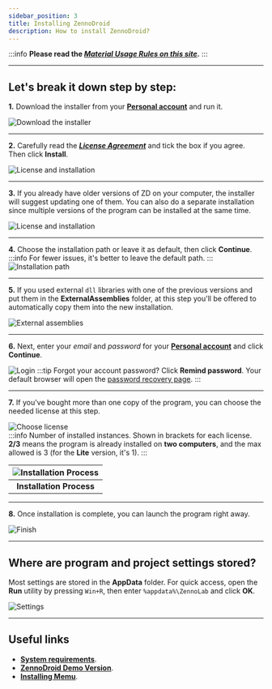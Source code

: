 ```yaml
---
sidebar_position: 3
title: Installing ZennoDroid
description: How to install ZennoDroid?
---  
```


:::info **Please read the [*Material Usage Rules on this site*](../Disclaimer).**
:::
_______________________________________________
## Let's break it down step by step:  
**1.** Download the installer from your [**Personal account**](https://account.zennolab.com/personal-area-main/my-products) and run it.

![Download the installer](./assets/ZD_Install/ZD_Install_pic1.png)  
_______________________________________________
**2.** Carefully read the [***License Agreement***](https://zennolab.com/ru/terms-of-service/) and tick the box if you agree. Then click **Install**.

![License and installation](./assets/ZD_Install/ZD_Install_pic2.png)  
_______________________________________________
**3.** If you already have older versions of ZD on your computer, the installer will suggest updating one of them. You can also do a separate installation since multiple versions of the program can be installed at the same time.

![License and installation](./assets/ZD_Install/ZD_Install_pic3.png)  
_______________________________________________
**4.** Choose the installation path or leave it as default, then click **Continue**.
:::info For fewer issues, it's better to leave the default path.
:::
![Installation path](./assets/ZD_Install/ZD_Install_pic4.png)  
_______________________________________________
**5.** If you used external `dll` libraries with one of the previous versions and put them in the **ExternalAssemblies** folder, at this step you'll be offered to automatically copy them into the new installation.

![External assemblies](./assets/ZD_Install/ZD_Install_pic5.png)  
_______________________________________________
**6.** Next, enter your *email* and *password* for your [**Personal account**](https://auth.zennolab.com/auth/realms/zennolab/account/password) and click **Continue**.

![Login](./assets/ZD_Install/ZD_Install_pic6.png)
:::tip Forgot your account password?
Click **Remind password**. Your default browser will open the [password recovery page](https://auth.zennolab.com/auth/realms/zennolab/login-actions/reset-credentials).
:::
_______________________________________________
**7.** If you've bought more than one copy of the program, you can choose the needed license at this step.

![Choose license](./assets/ZD_Install/ZD_Install_pic8.png)  
:::info Number of installed instances.
Shown in brackets for each license. **2/3** means the program is already installed on **two computers**, and the max allowed is 3 (for the **Lite** version, it's 1).
:::

| ![Installation Process](./assets/ZD_Install/ZD_Install_pic10.png)     | 
| :--------: | 
| **Installation Process**  |
_______________________________________________
**8.** Once installation is complete, you can launch the program right away.

![Finish](./assets/ZD_Install/ZD_Install_pic7.png)  
_______________________________________________
## Where are program and project settings stored?
Most settings are stored in the **AppData** folder. For quick access, open the **Run** utility by pressing `Win+R`, then enter `%appdata%\ZennoLab` and click **OK**.

![Settings](./assets/ZD_Install/ZD_Install_pic9.png)  
_______________________________________________
## Useful links  
- [**System requirements**](../Installation/SysReq). 
- [**ZennoDroid Demo Version**](../Installation/ZD_Demo).     
- [**Installing Memu**](../ProLite/Memu_Install).